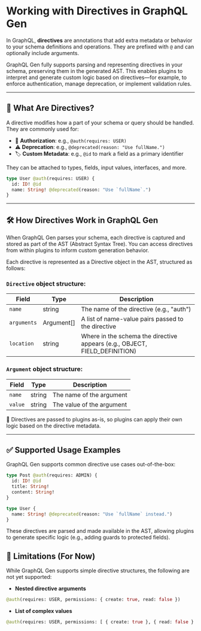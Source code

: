 # Working with Directives in GraphQL Gen

In GraphQL, **directives** are annotations that add extra metadata or behavior to your schema definitions and operations. They are prefixed with `@` and can optionally include arguments.

GraphQL Gen fully supports parsing and representing directives in your schema, preserving them in the generated AST. This enables plugins to interpret and generate custom logic based on directives—for example, to enforce authentication, manage deprecation, or implement validation rules.

---

## 🧠 What Are Directives?

A directive modifies how a part of your schema or query should be handled. They are commonly used for:

- 🔐 **Authorization**: e.g., `@auth(requires: USER)`
- ⚠️ **Deprecation**: e.g., `@deprecated(reason: "Use fullName.")`
- 🏷️ **Custom Metadata**: e.g., `@id` to mark a field as a primary identifier

They can be attached to types, fields, input values, interfaces, and more.

```graphql
type User @auth(requires: USER) {
  id: ID! @id
  name: String! @deprecated(reason: "Use `fullName`.")
}
```

---

## 🛠 How Directives Work in GraphQL Gen

When GraphQL Gen parses your schema, each directive is captured and stored as part of the AST (Abstract Syntax Tree). You can access directives from within plugins to inform custom generation behavior.

Each directive is represented as a Directive object in the AST, structured as follows:

### `Directive` object structure:

| Field       | Type       | Description                                                                |
| ----------- | ---------- | -------------------------------------------------------------------------- |
| `name`      | string     | The name of the directive (e.g., "auth")                                   |
| `arguments` | Argument[] | A list of name-value pairs passed to the directive                         |
| `location`  | string     | Where in the schema the directive appears (e.g., OBJECT, FIELD_DEFINITION) |

### `Argument` object structure:

| Field   | Type   | Description               |
| ------- | ------ | ------------------------- |
| `name`  | string | The name of the argument  |
| `value` | string | The value of the argument |

<Alert type="info" title="Note">
  🧩 Directives are passed to plugins as-is, so plugins can apply their own
  logic based on the directive metadata.
</Alert>

---

## ✅ Supported Usage Examples

GraphQL Gen supports common directive use cases out-of-the-box:

```graphql
type Post @auth(requires: ADMIN) {
  id: ID! @id
  title: String!
  content: String!
}

type User {
  name: String! @deprecated(reason: "Use `fullName` instead.")
}
```

These directives are parsed and made available in the AST, allowing plugins to generate specific logic (e.g., adding guards to protected fields).

## 🚧 Limitations (For Now)

While GraphQL Gen supports simple directive structures, the following are not yet supported:

- **Nested directive arguments**

```graphql
@auth(requires: USER, permissions: { create: true, read: false })
```

- **List of complex values**

```graphql
@auth(requires: USER, permissions: [ { create: true }, { read: false } ])
```
